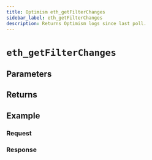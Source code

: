 ```yaml
---
title: Optimism eth_getFilterChanges
sidebar_label: eth_getFilterChanges
description: Returns Optimism logs since last poll.
---
```




# `eth_getFilterChanges`

<Description />

## Parameters


<Params />

## Returns


<Returns />

## Example


<Example />

### Request


<Request />

### Response


<Response />
